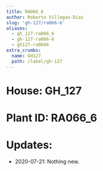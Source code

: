 ```yaml
---
title: RA066_6
author: Roberto Villegas-Diaz
slug: 'gh-127/ra066-6'
aliases:
  - gh_127-ra066_6
  - gh-127-ra066-6
  - gh127-ra0666
extra_crumbs:
  name: GH127
  path: /label/gh-127
---
```


# **House**: GH_127
# **Plant ID**: RA066_6
# **Updates**: 
 - 2020-07-21: Nothing new.
